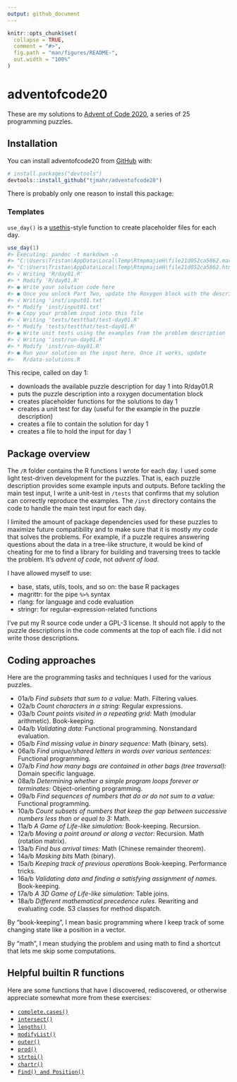 ```yaml
---
output: github_document
---
```


<!-- README.md is generated from README.Rmd. Please edit that file -->

```r
knitr::opts_chunk$set(
  collapse = TRUE,
  comment = "#>",
  fig.path = "man/figures/README-",
  out.width = "100%"
)
```

# adventofcode20

<!-- badges: start -->
<!-- badges: end -->

These are my solutions to [Advent of Code 2020](http://adventofcode.com/2020), a
series of 25 programming puzzles.

## Installation

You can install adventofcode20 from [GitHub](https://github.com/) with:

``` r
# install.packages("devtools")
devtools::install_github("tjmahr/adventofcode20")
```

There is probably only one reason to install this package:

### Templates

`use_day()` is a [usethis](https://usethis.r-lib.org/)-style function to create
placeholder files for each day.

```r
use_day(1)
#> Executing: pandoc -t markdown -o 
#> "C:\Users\Tristan\AppData\Local\Temp\RtmpmajieH\file21d052ca5862.markdown" 
#> "C:\Users\Tristan\AppData\Local\Temp\RtmpmajieH\file21d052ca5862.html"
#> √ Writing 'R/day01.R'
#> * Modify 'R/day01.R'
#> ● Write your solution code here
#> ● Once you unlock Part Two, update the Roxygen block with the description
#> √ Writing 'inst/input01.txt'
#> * Modify 'inst/input01.txt'
#> ● Copy your problem input into this file
#> √ Writing 'tests/testthat/test-day01.R'
#> * Modify 'tests/testthat/test-day01.R'
#> ● Write unit tests using the examples from the problem description
#> √ Writing 'inst/run-day01.R'
#> * Modify 'inst/run-day01.R'
#> ● Run your solution on the input here. Once it works, update 
#>   R/data-solutions.R
```

This recipe, called on day 1:

  - downloads the available puzzle description for day 1 into R/day01.R
  - puts the puzzle description into a roxygen documentation block
  - creates placeholder functions for the solutions to day 1
  - creates a unit test for day (useful for the example in the puzzle
    description)
  - creates a file to contain the solution for day 1
  - creates a file to hold the input for day 1


## Package overview

The `/R` folder contains the R functions I wrote for each day. I used some light
test-driven development for the puzzles. That is, each puzzle description
provides some example inputs and outputs. Before tackling the main test input, I
write a unit-test in `/tests` that confirms that my solution can correctly
reproduce the examples. The `/inst` directory contains the code to handle the
main test input for each day.

I limited the amount of package dependencies used for these puzzles to maximize
future compatibility and to make sure that it is mostly *my code* that solves
the problems. For example, if a puzzle requires answering questions about the
data in a tree-like structure, it would be kind of cheating for me to find a
library for building and traversing trees to tackle the problem. It's *advent of
code*, not *advent of load*.

I have allowed myself to use:

-   base, stats, utils, tools, and so on: the base R packages
-   magrittr: for the pipe `%>%` syntax
-   rlang: for language and code evaluation
-   stringr: for regular-expression-related functions

I've put my R source code under a GPL-3 license. It should not apply to the
puzzle descriptions in the code comments at the top of each file. I did not
write those descriptions.


## Coding approaches

Here are the programming tasks and techniques I used for the various puzzles.

  - 01a/b *Find subsets that sum to a value:* Math. Filtering values.
  - 02a/b *Count characters in a string:* Regular expressions.
  - 03a/b *Count points visited in a repeating grid:* Math (modular
    arithmetic). Book-keeping.
  - 04a/b *Validating data:* Functional programming. Nonstandard evaluation.
  - 05a/b *Find missing value in binary sequence:* Math (binary, sets).
  - 06a/b *Find unique/shared letters in words over various sentences:* 
    Functional programming.
  - 07a/b *Find how many bags are contained in other bags (tree traversal):* 
    Domain specific language.
  - 08a/b *Determining whether a simple program loops forever or terminates:* 
    Object-orienting programming.
  - 09a/b *Find sequences of numbers that do or do not sum to a value:*
    Functional programming.
  - 10a/b *Count subsets of numbers that keep the gap between successive numbers
    less than or equal to 3:* Math.
  - 11a/b *A Game of Life-like simulation:* Book-keeping. Recursion.
  - 12a/b *Moving a point around or along a vector:* Recursion. Math (rotation
    matrix).
  - 13a/b *Find bus arrival times:* Math (Chinese remainder theorem).
  - 14a/b *Masking bits* Math (binary).
  - 15a/b *Keeping track of previous operations* Book-keeping. Performance
    tricks.
  - 16a/b *Validating data and finding a satisfying assignment of names.* 
    Book-keeping. 
  - 17a/b *A 3D Game of Life-like simulation:* Table joins.
  - 18a/b *Different mathematical precedence rules.* Rewriting and evaluating
    code. S3 classes for method dispatch.

By "book-keeping", I mean basic programming where I keep track of
some changing state like a position in a vector.

By "math", I mean studying the problem and using math to find a shortcut that
lets me skip some computations.



## Helpful builtin R functions

Here are some functions that have I discovered, rediscovered, or otherwise
appreciate somewhat more from these exercises:

  - [`complete.cases()`](`r downlit::href_topic("complete.cases")`)
  - [`intersect()`](`r downlit::href_topic("intersect")`)
  - [`lengths()`](`r downlit::href_topic("lengths")`)
  - [`modifyList()`](`r downlit::href_topic("modifyList")`)
  - [`outer()`](`r downlit::href_topic("outer")`)
  - [`prod()`](`r downlit::href_topic("prod")`)
  - [`strtoi()`](`r downlit::href_topic("strtoi")`)
  - [`chartr()`](`r downlit::href_topic("chartr")`)
  - [`Find() and Position()`](`r downlit::href_topic("Find")`)

